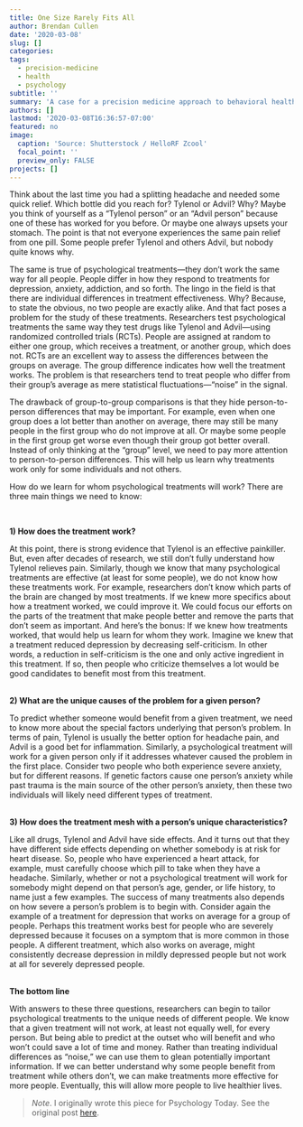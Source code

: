 ```yaml
---
title: One Size Rarely Fits All
author: Brendan Cullen
date: '2020-03-08'
slug: []
categories:
tags:
  - precision-medicine
  - health
  - psychology
subtitle: ''
summary: 'A case for a precision medicine approach to behavioral health in psychology'
authors: []
lastmod: '2020-03-08T16:36:57-07:00'
featured: no
image:
  caption: 'Source: Shutterstock / HelloRF Zcool'
  focal_point: ''
  preview_only: FALSE
projects: []
---
```


Think about the last time you had a splitting headache and needed some quick relief. Which bottle did you reach for? Tylenol or Advil? Why? Maybe you think of yourself as a “Tylenol person” or an “Advil person” because one of these has worked for you before. Or maybe one always upsets your stomach. The point is that not everyone experiences the same pain relief from one pill. Some people prefer Tylenol and others Advil, but nobody quite knows why.

The same is true of psychological treatments—they don’t work the same way for all people. People differ in how they respond to treatments for depression, anxiety, addiction, and so forth. The lingo in the field is that there are individual differences in treatment effectiveness. Why? Because, to state the obvious, no two people are exactly alike. And that fact poses a problem for the study of these treatments. Researchers test psychological treatments the same way they test drugs like Tylenol and Advil—using randomized controlled trials (RCTs). People are assigned at random to either one group, which receives a treatment, or another group, which does not. RCTs are an excellent way to assess the differences between the groups on average. The group difference indicates how well the treatment works. The problem is that researchers tend to treat people who differ from their group’s average as mere statistical fluctuations—“noise” in the signal.

The drawback of group-to-group comparisons is that they hide person-to-person differences that may be important. For example, even when one group does a lot better than another on average, there may still be many people in the first group who do not improve at all. Or maybe some people in the first group get worse even though their group got better overall. Instead of only thinking at the “group” level, we need to pay more attention to person-to-person differences. This will help us learn why treatments work only for some individuals and not others.

How do we learn for whom psychological treatments will work? There are three main things we need to know:

<br>

**1) How does the treatment work?**

At this point, there is strong evidence that Tylenol is an effective painkiller. But, even after decades of research, we still don’t fully understand how Tylenol relieves pain. Similarly, though we know that many psychological treatments are effective (at least for some people), we do not know how these treatments work. For example, researchers don’t know which parts of the brain are changed by most treatments. If we knew more specifics about how a treatment worked, we could improve it. We could focus our efforts on the parts of the treatment that make people better and remove the parts that don’t seem as important. And here’s the bonus: If we knew how treatments worked, that would help us learn for whom they work. Imagine we knew that a treatment reduced depression by decreasing self-criticism. In other words, a reduction in self-criticism is the one and only active ingredient in this treatment. If so, then people who criticize themselves a lot would be good candidates to benefit most from this treatment.

<br>
**2) What are the unique causes of the problem for a given person?**

To predict whether someone would benefit from a given treatment, we need to know more about the special factors underlying that person’s problem. In terms of pain, Tylenol is usually the better option for headache pain, and Advil is a good bet for inflammation. Similarly, a psychological treatment will work for a given person only if it addresses whatever caused the problem in the first place. Consider two people who both experience severe anxiety, but for different reasons. If genetic factors cause one person’s anxiety while past trauma is the main source of the other person’s anxiety, then these two individuals will likely need different types of treatment.

<br>
**3) How does the treatment mesh with a person’s unique characteristics?**

Like all drugs, Tylenol and Advil have side effects. And it turns out that they have different side effects depending on whether somebody is at risk for heart disease. So, people who have experienced a heart attack, for example, must carefully choose which pill to take when they have a headache. Similarly, whether or not a psychological treatment will work for somebody might depend on that person’s age, gender, or life history, to name just a few examples. The success of many treatments also depends on how severe a person’s problem is to begin with. Consider again the example of a treatment for depression that works on average for a group of people. Perhaps this treatment works best for people who are severely depressed because it focuses on a symptom that is more common in those people. A different treatment, which also works on average, might consistently decrease depression in mildly depressed people but not work at all for severely depressed people.

<br>
**The bottom line**

With answers to these three questions, researchers can begin to tailor psychological treatments to the unique needs of different people. We know that a given treatment will not work, at least not equally well, for every person. But being able to predict at the outset who will benefit and who won’t could save a lot of time and money. Rather than treating individual differences as “noise,” we can use them to glean potentially important information. If we can better understand why some people benefit from treatment while others don’t, we can make treatments more effective for more people. Eventually, this will allow more people to live healthier lives.

>*Note*. I originally wrote this piece for Psychology Today. See the original post [here](https://www.psychologytoday.com/us/blog/the-motivated-brain/201712/one-size-rarely-fits-all){target="_blank"}.